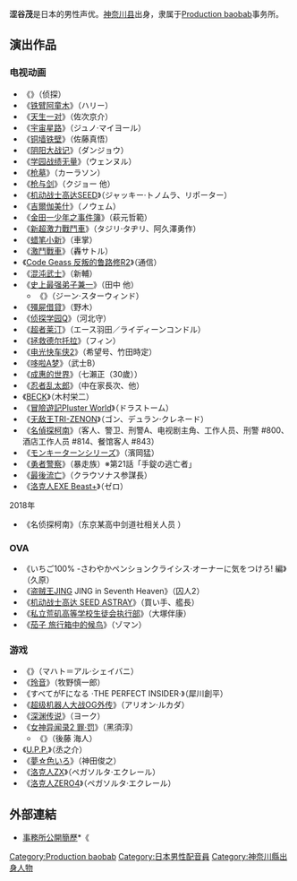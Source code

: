{{Blpunsourced|time=2019-11-25T00:47:59+00:00}}
{{noteTA|G1=Anime}}
{{Japanese|japanese=渋谷 茂 |kana=しぶや しげる|romaji=Shibuya Shigeru}}
'''涩谷茂'''{{BD|1960年|7月11日||catIdx=S}}是日本的男性声优。[[神奈川县|神奈川县]]出身，隶属于[[Production_baobab|Production baobab]]事务所。

==演出作品==
===电视动画===
*《{{tsl|ja|IGPX||IGPX}}》（侦探）
*《[[铁臂阿童木|铁臂阿童木]]》（ハリー）
*《[[天生一对|天生一对]]》（佐次京介）
*《[[宇宙星路|宇宙星路]]》（ジュノ·マイヨール）
*《[[铜墙铁壁|铜墙铁壁]]》（佐藤真悟）
*《[[阴阳大战记|阴阳大战记]]》（ダンジョウ）
*《[[学园战绩无量|学园战绩无量]]》（ウェンヌル）
*《[[枪墓|枪墓]]》（カーラソン）
*《[[枪与剑|枪与剑]]》（クジョー 他）
*《[[机动战士高达SEED|机动战士高达SEED]]》（ジャッキー·トノムラ、リポーター）
*《[[吉爾伽美什|吉爾伽美什]]》（ノウェム）
*《[[金田一少年之事件簿|金田一少年之事件簿]]》（萩元哲範）
*《[[新超激力戰鬥車|新超激力戰鬥車]]》（タジリ·タヂリ、阿久澤勇作）
*《[[蜡笔小新|蜡笔小新]]》（車掌）
*《[[激鬥戰車|激鬥戰車]]》（轟サトル）
*《[[Code_Geass_反叛的鲁路修|Code Geass 反叛的鲁路修R2]]》（通信）
*《[[混沌武士|混沌武士]]》（新輔）
*《[[史上最强弟子兼一|史上最强弟子兼一]]》（田中 他）
**《{{tsl|ja|星方武侠アウトロースター||星方武侠アウトロースター}}》（ジーン·スターウィンド）
*《[[殭屍借貸|殭屍借貸]]》（野木）
*《[[侦探学园Q|侦探学园Q]]》（河北守）
*《[[超者莱汀|超者莱汀]]》（エース羽田／ライディーンコンドル）
*《[[拯救德尔托拉|拯救德尔托拉]]》（フィン）
*《[[电光快车侠2|电光快车侠2]]》（希望号、竹田時定）
*《[[哆啦A梦|哆啦A梦]]》（武士B）
*《[[成惠的世界|成惠的世界]]》（七瀨正（30歲））
*《[[忍者乱太郎|忍者乱太郎]]》（中在家長次、他）
*《[[BECK_(漫画)|BECK]]》（木村栄二）
*《[[冒險遊記Pluster_World|冒險遊記Pluster World]]》（ドラストーム）
*《[[无敌王TRI-ZENON|无敌王TRI-ZENON]]》（ゴン、デュラン·クレネード）
*《[[名偵探柯南_(動畫)|名偵探柯南]]》（客人、警卫、刑警A、电视剧主角、工作人员、刑警 #800、酒店工作人员 #814、餐馆客人 #843）
*《[[モンキーターンシリーズ|モンキーターンシリーズ]]》（濱岡猛）
*《[[勇者警察|勇者警察]]》（暴走族）※第21話「手錠の逃亡者」
*《[[最後流亡|最後流亡]]》（クラウソナス参謀長）
*《[[洛克人EXE_Beast+|洛克人EXE Beast+]]》（ゼロ）
;2018年 
*《名侦探柯南》（东京某高中剑道社相关人员<!--第917话-->）

===OVA===
*《いちご100% -さわやかペンションクライシス·オーナーに気をつけろ! 編》（久原）
*《[[盗贼王JING|盗贼王JING]] JING in Seventh Heaven》（囚人2）
*《[[机动战士高达_SEED_ASTRAY|机动战士高达 SEED ASTRAY]]》（買い手、艦長）
*《[[私立荒矶高等学校生徒会执行部|私立荒矶高等学校生徒会执行部]]》（大塚伴康）
*《[[茄子_旅行箱中的候鸟|茄子 旅行箱中的候鸟]]》（ゾマン）

===游戏===
*《{{tsl|ja|アルバレアの乙女||アルバレアの乙女}}》（マハト＝アル·シェイバニ）
*《[[玲音|玲音]]》（牧野慎一郎）
*《すべてがFになる ·THE PERFECT INSIDER·》（犀川創平）
*《[[超级机器人大战OG外传|超级机器人大战OG外传]]》（アリオン·ルカダ）
*《[[深渊传说|深渊传说]]》（ヨーク）
*《[[女神异闻录2_罪·罚|女神异闻录2 罪·罚]]》（黑須淳）
**《{{tsl|ja|マリア2 受胎告知の謎||マリア2 受胎告知の謎}}》（後藤 海人）
*《[[U.P.P.|U.P.P.]]》（丞之介）
*《[[夢☆色いろ|夢☆色いろ]]》（神田俊之）
*《[[洛克人ZX|洛克人ZX]]》（ペガソルタ·エクレール）
*《[[洛克人ZERO4|洛克人ZERO4]]》（ペガソルタ·エクレール）

== 外部連結 ==
* [https://web.archive.org/web/20101126163234/http://pro-baobab.jp/men/sibuya_s/index.html 事務所公開簡歷]*《{{ja}}

{{Production baobab}}
{{Authority control}}

{{DEFAULTSORT:Shibuya Shigeru}}
[[Category:Production_baobab|Category:Production baobab]]
[[Category:日本男性配音員|Category:日本男性配音員]]
[[Category:神奈川縣出身人物|Category:神奈川縣出身人物]]